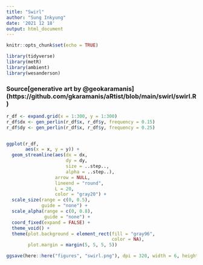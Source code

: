 ```yaml
---
title: "Swirl"
author: "Sung Inkyung"
date: '2021 12 18'
output: html_document
---
```


```r
knitr::opts_chunk$set(echo = TRUE)
```

```r
library(tidyverse)
library(metR)
library(ambient)
library(wesanderson)
```
### Source[generative art by @geokaramanis] (https://github.com/gkaramanis/aRtist/blob/main/swirl/swirl.R)

```r
r_df <- expand.grid(x = 1:300, y = 1:300)
r_df$dx <- gen_perlin(r_df$x, r_df$y, frequency = 0.15)
r_df$dy <- gen_perlin(r_df$x, r_df$y, frequency = 0.25)


ggplot(r_df,
       aes(x = x, y = y)) +
  geom_streamline(aes(dx = dx, 
                      dy = dy, 
                      size = ..step..,
                      alpha = ..step..),
                  arrow = NULL,
                  lineend = "round",
                  L = 20, 
                  color = "gray20") +
  scale_size(range = c(0, 0.5),
             guide = "none") +
  scale_alpha(range = c(0, 0.8),
              guide = "none") +
  coord_fixed(expand = FALSE) +
  theme_void() +
  theme(plot.background = element_rect(fill = "gray96",
                                       color = NA),
        plot.margin = margin(5, 5, 5, 5))

ggsave(here::here("figures", "swirl.png"), dpi = 320, width = 6, height = 6)
```

